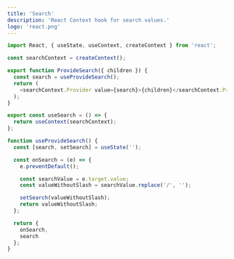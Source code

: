 ```yaml
---
title: 'Search'
description: 'React Context hook for search values.'
logo: 'react.png'
---
```


```js
import React, { useState, useContext, createContext } from 'react';

const searchContext = createContext();

export function ProvideSearch({ children }) {
  const search = useProvideSearch();
  return (
    <searchContext.Provider value={search}>{children}</searchContext.Provider>
  );
}

export const useSearch = () => {
  return useContext(searchContext);
};

function useProvideSearch() {
  const [search, setSearch] = useState('');

  const onSearch = (e) => {
    e.preventDefault();

    const searchValue = e.target.value;
    const valueWithoutSlash = searchValue.replace('/', '');

    setSearch(valueWithoutSlash);
    return valueWithoutSlash;
  };

  return {
    onSearch,
    search
  };
}
```
